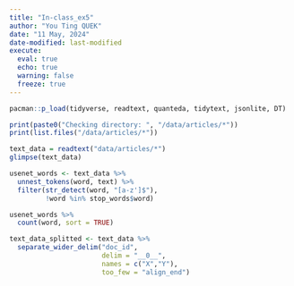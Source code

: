 ```yaml
---
title: "In-class_ex5"
author: "You Ting QUEK"
date: "11 May, 2024"
date-modified: last-modified
execute: 
  eval: true
  echo: true
  warning: false
  freeze: true
---
```


```r
pacman::p_load(tidyverse, readtext, quanteda, tidytext, jsonlite, DT)
```

```r
print(paste0("Checking directory: ", "/data/articles/*"))
print(list.files("/data/articles/*"))
```

```r
text_data = readtext("data/articles/*")
glimpse(text_data)
```

```r
usenet_words <- text_data %>%
  unnest_tokens(word, text) %>%
  filter(str_detect(word, "[a-z']$"),
         !word %in% stop_words$word)
```

```r
usenet_words %>%
  count(word, sort = TRUE)
```

```r
text_data_splitted <- text_data %>%
  separate_wider_delim("doc_id",
                       delim = "__0__",
                       names = c("X","Y"),
                       too_few = "align_end")
```
